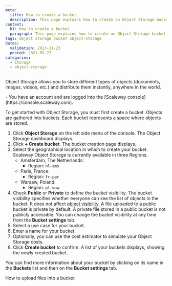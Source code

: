 ```yaml
---
meta:
  title: How to create a bucket
  description: This page explains how to create an Object Storage bucket.
content:
  h1: How to create a bucket
  paragraph: This page explains how to create an Object Storage bucket.
tags: object storage bucket object-storage
dates:
  validation: 2023-11-23
  posted: 2021-05-27
categories:
  - storage
  - object-storage
---
```


Object Storage allows you to store different types of objects (documents, images, videos, etc.) and distribute them instantly, anywhere in the world.

<Macro id="requirements" />

<Message type="requirement">
  - You have an account and are logged into the [Scaleway console](https://console.scaleway.com).
</Message>


To get started with Object Storage, you must first create a bucket. Objects are gathered into buckets. Each bucket represents a space where objects are stored.

1. Click **Object Storage** on the left side menu of the console. The Object Storage dashboard displays.
2. Click **+ Create bucket**. The bucket creation page displays.
3. Select the geographical location in which to create your bucket.  Scaleway Object Storage is currently available in three Regions.
    - Amsterdam, The Netherlands:
      - Region: `nl-ams`
    - Paris, France:
      - Region: `fr-par`
    - Warsaw, Poland:
      - Region: `pl-waw`
4. Check **Public** or **Private** to define the bucket visibility. The bucket visibility specifies whether everyone can see the list of objects in the bucket. It does not affect [object visibility](/storage/object/concepts/#visibility).
    <Message type="note">
      A file uploaded to a public bucket is private by default.
      A private file stored in a public bucket is not publicly accessible.
      You can change the bucket visibility at any time from the **Bucket settings** tab.
    </Message>
5. Select a use case for your bucket.
6. Enter a name for your bucket. 
7. Optionally, you can use the cost estimator to simulate your Object Storage costs.
8. Click **Create bucket** to confirm. A list of your buckets displays, showing the newly created bucket.

You can find more information about your bucket by clicking on its name in the **Buckets** list and then on the **Bucket settings** tab.


<Navigation title="See also">
  <NextButton to="/storage/object/how-to/upload-files-into-a-bucket/">How to upload files into a bucket</NextButton>
</Navigation>
